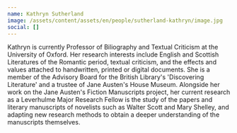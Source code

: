 ```yaml
---
name: Kathryn Sutherland
image: /assets/content/assets/en/people/sutherland-kathryn/image.jpg
social: []
---
```

Kathryn is currently Professor of Biliography and Textual Criticism at the University of Oxford. Her research interests include English and Scottish Literatures of the Romantic period, textual criticism, and the effects and values attached to handwritten, printed or digital documents. She is a member of the Advisory Board for the British Library's 'Discovering Literature' and a trustee of Jane Austen's House Museum. Alongside her work on the Jane Austen's Fiction Manuscripts project, her current research as a Leverhulme Major Research Fellow is the study of the papers and literary manuscripts of novelists such as Walter Scott and Mary Shelley, and adapting new research methods to obtain a deeper understanding of the manuscripts themselves.